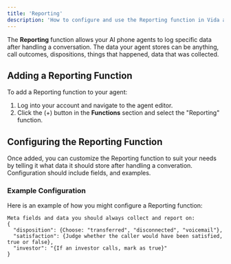```yaml
---
title: 'Reporting'
description: 'How to configure and use the Reporting function in Vida agents.'
---
```


The **Reporting** function allows your AI phone agents to log specific data after handling a conversation. The data your agent stores can be anything, call outcomes, dispositions, things that happened, data that was collected.

## Adding a Reporting Function

To add a Reporting function to your agent:
1. Log into your account and navigate to the agent editor.
2. Click the (+) button in the **Functions** section and select the "Reporting" function.

## Configuring the Reporting Function

Once added, you can customize the Reporting function to suit your needs by telling it what data it should store after handling a converation. Configuration should include fields, and examples.

### Example Configuration

Here is an example of how you might configure a Reporting function:

```plaintext
Meta fields and data you should always collect and report on:
{
  "disposition": {Choose: "transferred", "disconnected", "voicemail"},
  "satisfaction": {Judge whether the caller would have been satisfied, true or false},
  "investor": "{If an investor calls, mark as true}"
}
```
